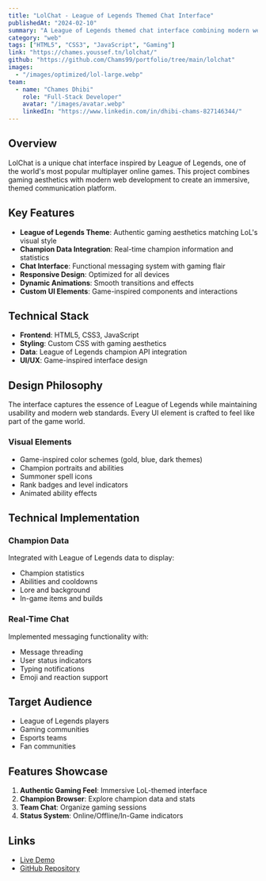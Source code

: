 ```yaml
---
title: "LolChat - League of Legends Themed Chat Interface"
publishedAt: "2024-02-10"
summary: "A League of Legends themed chat interface combining modern web design with gaming aesthetics, featuring champion data integration and responsive design."
category: "web"
tags: ["HTML5", "CSS3", "JavaScript", "Gaming"]
link: "https://chames.youssef.tn/lolchat/"
github: "https://github.com/Chams99/portfolio/tree/main/lolchat"
images:
  - "/images/optimized/lol-large.webp"
team:
  - name: "Chames Dhibi"
    role: "Full-Stack Developer"
    avatar: "/images/avatar.webp"
    linkedIn: "https://www.linkedin.com/in/dhibi-chams-827146344/"
---
```


## Overview

LolChat is a unique chat interface inspired by League of Legends, one of the world's most popular multiplayer online games. This project combines gaming aesthetics with modern web development to create an immersive, themed communication platform.

## Key Features

- **League of Legends Theme**: Authentic gaming aesthetics matching LoL's visual style
- **Champion Data Integration**: Real-time champion information and statistics
- **Chat Interface**: Functional messaging system with gaming flair
- **Responsive Design**: Optimized for all devices
- **Dynamic Animations**: Smooth transitions and effects
- **Custom UI Elements**: Game-inspired components and interactions

## Technical Stack

- **Frontend**: HTML5, CSS3, JavaScript
- **Styling**: Custom CSS with gaming aesthetics
- **Data**: League of Legends champion API integration
- **UI/UX**: Game-inspired interface design

## Design Philosophy

The interface captures the essence of League of Legends while maintaining usability and modern web standards. Every UI element is crafted to feel like part of the game world.

### Visual Elements

- Game-inspired color schemes (gold, blue, dark themes)
- Champion portraits and abilities
- Summoner spell icons
- Rank badges and level indicators
- Animated ability effects

## Technical Implementation

### Champion Data
Integrated with League of Legends data to display:
- Champion statistics
- Abilities and cooldowns
- Lore and background
- In-game items and builds

### Real-Time Chat
Implemented messaging functionality with:
- Message threading
- User status indicators
- Typing notifications
- Emoji and reaction support

## Target Audience

- League of Legends players
- Gaming communities
- Esports teams
- Fan communities

## Features Showcase

1. **Authentic Gaming Feel**: Immersive LoL-themed interface
2. **Champion Browser**: Explore champion data and stats
3. **Team Chat**: Organize gaming sessions
4. **Status System**: Online/Offline/In-Game indicators

## Links

- [Live Demo](https://chames.youssef.tn/lolchat/)
- [GitHub Repository](https://github.com/Chams99/portfolio/tree/main/lolchat)

